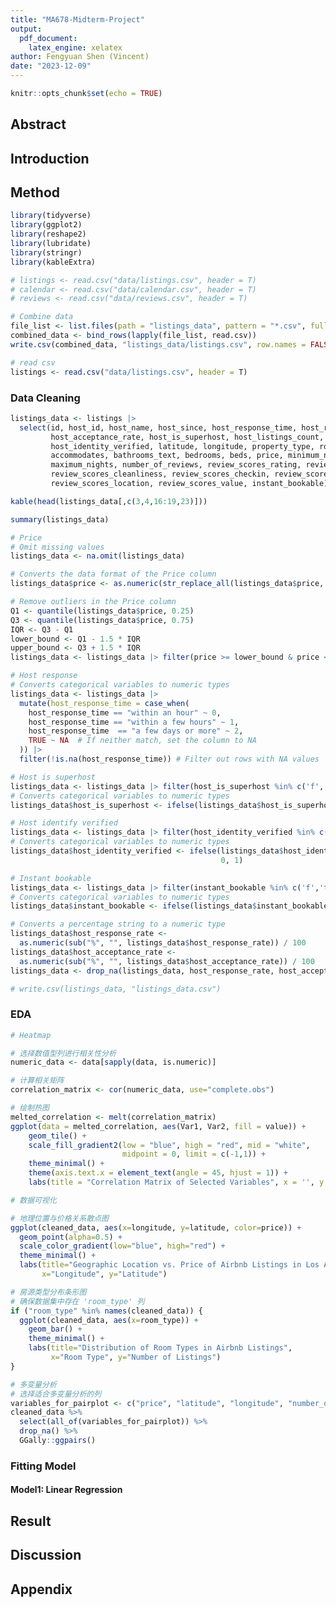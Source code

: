 ```yaml
---
title: "MA678-Midterm-Project"
output: 
  pdf_document: 
    latex_engine: xelatex
author: Fengyuan Shen (Vincent)
date: "2023-12-09"
---
```


```r
knitr::opts_chunk$set(echo = TRUE)
```

## Abstract

## Introduction

## Method

```r
library(tidyverse)
library(ggplot2)
library(reshape2)
library(lubridate)
library(stringr)
library(kableExtra)
```

```r
# listings <- read.csv("data/listings.csv", header = T)
# calendar <- read.csv("data/calendar.csv", header = T)
# reviews <- read.csv("data/reviews.csv", header = T)
```

```r
# Combine data
file_list <- list.files(path = "listings_data", pattern = "*.csv", full.names = TRUE)
combined_data <- bind_rows(lapply(file_list, read.csv))
write.csv(combined_data, "listings_data/listings.csv", row.names = FALSE)
```

```r
# read csv
listings <- read.csv("data/listings.csv", header = T)
```

### Data Cleaning

```r
listings_data <- listings |> 
  select(id, host_id, host_name, host_since, host_response_time, host_response_rate,
         host_acceptance_rate, host_is_superhost, host_listings_count, 
         host_identity_verified, latitude, longitude, property_type, room_type,
         accommodates, bathrooms_text, bedrooms, beds, price, minimum_nights,
         maximum_nights, number_of_reviews, review_scores_rating, review_scores_accuracy,
         review_scores_cleanliness, review_scores_checkin, review_scores_communication,
         review_scores_location, review_scores_value, instant_bookable)
```

```r
kable(head(listings_data[,c(3,4,16:19,23)]))
```

```r
summary(listings_data)
```

```r
# Price
# Omit missing values
listings_data <- na.omit(listings_data)

# Converts the data format of the Price column
listings_data$price <- as.numeric(str_replace_all(listings_data$price, "[^0-9.]", ""))

# Remove outliers in the Price column
Q1 <- quantile(listings_data$price, 0.25)
Q3 <- quantile(listings_data$price, 0.75)
IQR <- Q3 - Q1
lower_bound <- Q1 - 1.5 * IQR
upper_bound <- Q3 + 1.5 * IQR
listings_data <- listings_data |> filter(price >= lower_bound & price <= upper_bound)
```

```r
# Host response
# Converts categorical variables to numeric types
listings_data <- listings_data |> 
  mutate(host_response_time = case_when(
    host_response_time == "within an hour" ~ 0,
    host_response_time == "within a few hours" ~ 1,
    host_response_time  == "a few days or more" ~ 2,
    TRUE ~ NA  # If neither match, set the column to NA
  )) |> 
  filter(!is.na(host_response_time)) # Filter out rows with NA values
```

```r
# Host is superhost
listings_data <- listings_data |> filter(host_is_superhost %in% c('f','t'))
# Converts categorical variables to numeric types
listings_data$host_is_superhost <- ifelse(listings_data$host_is_superhost == 'f', 0, 1)
```

```r
# Host identify verified
listings_data <- listings_data |> filter(host_identity_verified %in% c('f','t'))
# Converts categorical variables to numeric types
listings_data$host_identity_verified <- ifelse(listings_data$host_identity_verified == 'f',
                                               0, 1)
```

```r
# Instant bookable
listings_data <- listings_data |> filter(instant_bookable %in% c('f','t'))
# Converts categorical variables to numeric types
listings_data$instant_bookable <- ifelse(listings_data$instant_bookable == 'f', 0, 1)
```

```r
# Converts a percentage string to a numeric type
listings_data$host_response_rate <- 
  as.numeric(sub("%", "", listings_data$host_response_rate)) / 100
listings_data$host_acceptance_rate <- 
  as.numeric(sub("%", "", listings_data$host_acceptance_rate)) / 100
listings_data <- drop_na(listings_data, host_response_rate, host_acceptance_rate)
```

```r
# write.csv(listings_data, "listings_data.csv")
```

### EDA

```r
# Heatmap

# 选择数值型列进行相关性分析
numeric_data <- data[sapply(data, is.numeric)]

# 计算相关矩阵
correlation_matrix <- cor(numeric_data, use="complete.obs")

# 绘制热图
melted_correlation <- melt(correlation_matrix)
ggplot(data = melted_correlation, aes(Var1, Var2, fill = value)) +
    geom_tile() +
    scale_fill_gradient2(low = "blue", high = "red", mid = "white", 
                         midpoint = 0, limit = c(-1,1)) +
    theme_minimal() +
    theme(axis.text.x = element_text(angle = 45, hjust = 1)) +
    labs(title = "Correlation Matrix of Selected Variables", x = '', y = '')
```

```r
# 数据可视化

# 地理位置与价格关系散点图
ggplot(cleaned_data, aes(x=longitude, y=latitude, color=price)) +
  geom_point(alpha=0.5) +
  scale_color_gradient(low="blue", high="red") +
  theme_minimal() +
  labs(title="Geographic Location vs. Price of Airbnb Listings in Los Angeles",
       x="Longitude", y="Latitude")
```

```r
# 房源类型分布条形图
# 确保数据集中存在 'room_type' 列
if ("room_type" %in% names(cleaned_data)) {
  ggplot(cleaned_data, aes(x=room_type)) +
    geom_bar() +
    theme_minimal() +
    labs(title="Distribution of Room Types in Airbnb Listings",
         x="Room Type", y="Number of Listings")
}
```

```r
# 多变量分析
# 选择适合多变量分析的列
variables_for_pairplot <- c("price", "latitude", "longitude", "number_of_reviews", "review_scores_rating")
cleaned_data %>%
  select(all_of(variables_for_pairplot)) %>%
  drop_na() %>%
  GGally::ggpairs()
```

### Fitting Model

#### Model1: Linear Regression

## Result

## Discussion

## Appendix

